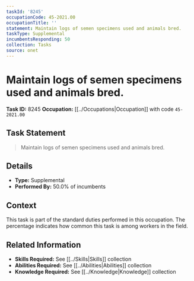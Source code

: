 ```yaml
---
taskId: '8245'
occupationCode: 45-2021.00
occupationTitle: ''
statement: Maintain logs of semen specimens used and animals bred.
taskType: Supplemental
incumbentsResponding: 50
collection: Tasks
source: onet
---
```

# Maintain logs of semen specimens used and animals bred.

**Task ID:** 8245
**Occupation:** [[../Occupations|Occupation]] with code `45-2021.00`

## Task Statement

> Maintain logs of semen specimens used and animals bred.

## Details

- **Type:** Supplemental
- **Performed By:** 50.0% of incumbents

## Context

This task is part of the standard duties performed in this occupation. The percentage indicates how common this task is among workers in the field.

## Related Information

- **Skills Required:** See [[../Skills|Skills]] collection
- **Abilities Required:** See [[../Abilities|Abilities]] collection
- **Knowledge Required:** See [[../Knowledge|Knowledge]] collection

